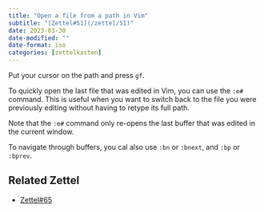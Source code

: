```yaml
---
title: "Open a file from a path in Vim"
subtitle: "[Zettel#51](/zettel/51)"
date: 2023-03-30
date-modified: ""
date-format: iso
categories: [zettelkasten]
---
```

Put your cursor on the path and press `gf`.

To quickly open the last file that was edited in Vim, you can use the `:e#` command. This is useful when you want to switch back to the file you were previously editing without having to retype its full path.

Note that the `:e#` command only re-opens the last buffer that was edited in the current window.

To navigate through buffers, you cal also use `:bn` or `:bnext`, and `:bp` or `:bprev`.

## Related Zettel

* [Zettel#65](/zettel/65)

